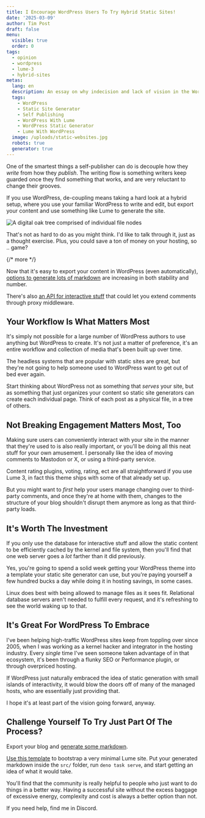 ```yaml
---
title: I Encourage WordPress Users To Try Hybrid Static Sites!
date: '2025-03-09'
author: Tim Post
draft: false
menu:
  visible: true
  order: 0
tags:
  - opinion
  - wordpress
  - lume-3
  - hybrid-sites
metas:
  lang: en
  description: An essay on why indecision and lack of vision in the WordPress world will lead to a growth in static site adoption.
  tags:
    - WordPress
    - Static Site Generator
    - Self Publishing
    - WordPress With Lume
    - WordPress Static Generator
    - Lume With WordPress
  image: /uploads/static-websites.jpg
  robots: true
  generator: true
---
```


One of the smartest things a self-publisher can do is decouple
how they _write_ from how they _publish_. The writing flow is 
something writers keep guarded once they find something that 
works, and are very reluctant to change their grooves. 

If you use WordPress, de-coupling means taking a hard look at a 
hybrid setup, where you use your familiar WordPress to write and 
edit, but export your content and use something like Lume to generate 
the site.

<img src="/uploads/static-websites.jpg"
  alt="A digital oak tree comprised of individual file nodes" 
  title="Some blogs that have been around since 2003 are like giant redwoods in this analogy ..." 
  class="blog_image"
  />

That's not as hard to do as you might think. I'd like to talk 
through it, just as a thought exercise. Plus, you could save a ton
of money on your hosting, so .. game?

{/* more */} 

Now that it's easy to export your content in WordPress (even automatically),
[options to generate lots of markdown](https://github.com/lonekorean/wordpress-export-to-markdown)
are increasing in both stability and number.

There's also [an API for interactive stuff](https://developer.wordpress.org/rest-api/using-the-rest-api/)
that could let you extend comments through proxy middleware.

## Your Workflow Is What Matters Most

It's simply not possible for a large number of WordPress authors to use anything
but WordPress to create. It's not just a matter of preference, it's an entire 
workflow and collection of media that's been built up over time.

The headless systems that are popular with static sites are great, but they're
not going to help someone used to WordPress want to get out of bed ever again.

Start thinking about WordPress not as something that _serves_ your site, but as
something that just organizes your content so static site generators can create
each individual page. Think of each post as a physical file, in a tree of others.

## Not Breaking Engagement Matters Most, Too

Making sure users can conveniently interact with your site in the manner that
they're used to is also really important, or you'll be doing all this neat stuff 
for your own amusement. I personally like the idea of moving comments to Mastodon 
or X, or using a third-party service. 

Content rating plugins, voting, rating, ect are all straightforward if you use 
Lume 3, in fact this theme ships with some of that already set up.

But you might want to _first_ help your users manage changing over to third-party
comments, and once they're at home with them, changes to the structure of your 
blog shouldn't disrupt them anymore as long as that third-party loads.

## It's Worth The Investment

If you only use the database for interactive stuff and allow the static content
to be efficiently cached by the kernel and file system, then you'll find that 
one web server goes a _lot_ farther than it did previously. 

Yes, you're going to spend a solid week getting your WordPress theme into a template
your static site generator can use, but you're paying yourself a few hundred bucks 
a day while doing it in hosting savings, in some cases.

Linux does best with being allowed to manage files as it sees fit. Relational database
servers aren't needed to fulfill every request, and it's refreshing to see the world 
waking up to that.

## It's Great For WordPress To Embrace

I've been helping high-traffic WordPress sites keep from toppling over since 2005, 
when I was working as a kernel hacker and integrator in the hosting industry. Every 
_single_ time I've seen someone taken advantage of in that ecosystem, it's been
through a flunky SEO or Performance plugin, or through overpriced hosting.

If WordPress just naturally embraced the idea of static generation with small 
islands of interactivity, it would blow the doors off of many of the managed hosts, 
who are essentially just providing that. 

I hope it's at least part of the vision going forward, anyway. 

## Challenge Yourself To Try Just Part Of The Process?

Export your blog and [generate some markdown](https://github.com/lonekorean/wordpress-export-to-markdown).

[Use this template](https://github.com/lumeland/theme-boilerplate) to bootstrap a
very minimal Lume site. Put your generated markdown inside the `src/` folder, run 
`deno task serve`, and start getting an idea of what it would take. 

You'll find that the community is really helpful to people who just want to do 
things in a better way. Having a successful site without the excess baggage of 
excessive energy, complexity and cost is always a better option than not.

If you need help, find me in Discord.